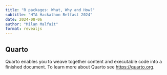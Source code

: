 ```yaml
---
title: "R packages: What, Why and How?"
subtitle: "HTA Hackathon Belfast 2024"
date: 2024-08-06
author: "Milan Malfait"
format: revealjs
---
```


## Quarto

Quarto enables you to weave together content and executable code into a finished document. To learn more about Quarto see <https://quarto.org>.
